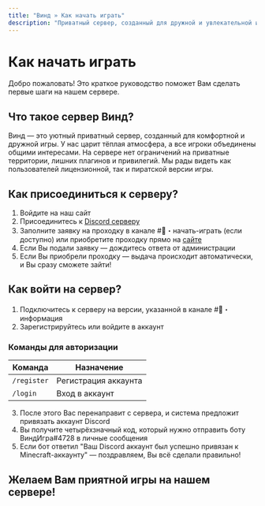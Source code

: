 ```yaml
---
title: "Винд » Как начать играть"
description: "Приватный сервер, созданный для дружной и увлекательной игры."
---
```


# Как начать играть

Добро пожаловать! Это краткое руководство поможет Вам сделать первые шаги на нашем сервере.

## Что такое сервер Винд?

Винд — это уютный приватный сервер, созданный для комфортной и дружной игры. У нас царит тёплая атмосфера, а все игроки объединены общими интересами. На сервере нет ограничений на приватные территории, лишних плагинов и привилегий. Мы рады видеть как пользователей лицензионной, так и пиратской версии игры.

## Как присоединиться к серверу?

1. Войдите на наш сайт
2. Присоединитесь к [Discord серверу](https://discord.gg/VyaU5wvRMV)
3. Заполните заявку на проходку в канале #🎫・начать-играть (если доступно) или приобретите проходку прямо на [сайте](/pass)
4. Если Вы подали заявку — дождитесь ответа от администрации
5. Если Вы приобрели проходку — выдача происходит автоматически, и Вы сразу сможете зайти!

## Как войти на сервер?

1. Подключитесь к серверу на версии, указанной в канале #📖・информация
2. Зарегистрируйтесь или войдите в аккаунт

### Команды для авторизации

| Команда | Назначение |
|---------|------------|
| `/register` | Регистрация аккаунта |
| `/login` | Вход в аккаунт |

3. После этого Вас перенаправит с сервера, и система предложит привязать аккаунт Discord
4. Вы получите четырёхзначный код, который нужно отправить боту ВиндИгра#4728 в личные сообщения
5. Если бот ответил "Ваш Discord аккаунт был успешно привязан к Minecraft-аккаунту" — поздравляем, Вы всё сделали правильно!

## Желаем Вам приятной игры на нашем сервере! 